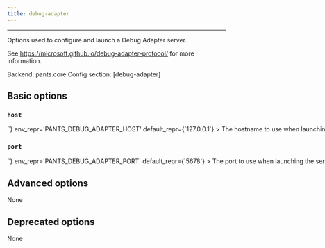 ```yaml
---
title: debug-adapter
---
```



---

Options used to configure and launch a Debug Adapter server.

See https://microsoft.github.io/debug-adapter-protocol/ for more information.

Backend: <span className="color--primary">pants.core</span>
Config section: <span className="color--primary">[debug-adapter]</span>

<span className={styles.options}>

## Basic options

### `host`

<Option
  cli_repr={`--debug-adapter-host=<str>`}
  env_repr='PANTS_DEBUG_ADAPTER_HOST'
  default_repr={`127.0.0.1`}
>

The hostname to use when launching the server.

</Option>

### `port`

<Option
  cli_repr={`--debug-adapter-port=<int>`}
  env_repr='PANTS_DEBUG_ADAPTER_PORT'
  default_repr={`5678`}
>

The port to use when launching the server.

</Option>

## Advanced options

None

## Deprecated options

None

</span>
